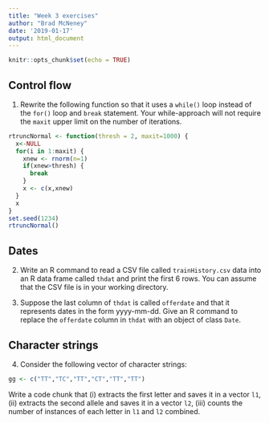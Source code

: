 ```yaml
---
title: "Week 3 exercises"
author: "Brad McNeney"
date: '2019-01-17'
output: html_document
---
```


```r
knitr::opts_chunk$set(echo = TRUE)
```

## Control flow

1. Rewrite the following function so that 
it uses a `while()` loop instead of the 
`for()` loop and `break` statement. Your while-approach
will not require the `maxit` upper limit on the 
number of iterations.
```r
rtruncNormal <- function(thresh = 2, maxit=1000) {
  x<-NULL
  for(i in 1:maxit) {
    xnew <- rnorm(n=1)
    if(xnew>thresh) {
      break
    }
    x <- c(x,xnew)
  }
  x
}
set.seed(1234)
rtruncNormal()
```


## Dates

2. Write an R command to read a CSV file called
`trainHistory.csv` data into an 
R data frame called `thdat` and print the first 6 rows.
You can assume that the CSV file is in your
working directory.


3. Suppose the last column of `thdat`
is called `offerdate` and that
it represents dates in the form yyyy-mm-dd. Give
an R command to replace the `offerdate` column in 
`thdat` with an object of class `Date`.

## Character strings

4. Consider the following vector of character 
strings:
```r
gg <- c("TT","TC","TT","CT","TT","TT")
```
Write a code chunk that (i) extracts the first
letter and saves it in a vector `l1`,
(ii) extracts the second allele and saves it 
in a vector `l2`, (iii) counts the number of instances
of each letter in `l1` and `l2` combined.

